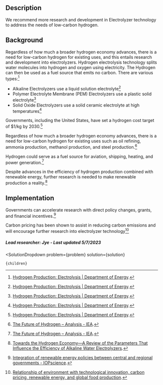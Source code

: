 

## Description

We recommend more research and development in Electrolyzer technology to address the needs of low-carbon hydrogen.

## Background

Regardless of how much a broader hydrogen economy advances, there is a need for low-carbon hydrogen for existing uses, and this entails research and development into electrolyzers. Hydrogen electrolysis technology splits water molecules into hydrogen and oxygen using electricity. The Hydrogen can then be used as a fuel source that emits no carbon. There are various types:[^"1"]
- Alkaline Electrolyzers use a liquid solution electrolyte[^"1"]
- Polymer Electrolyte Membrane (PEM) Electrolyzers use a plastic solid electrolyte[^"1"]
- Solid Oxide Electrolyzers use a solid ceramic electrolyte at high temperatures[^"1"]

Governments, including the United States, have set a hydrogen cost target of $1/kg by 2030.[^"1"]

Regardless of how much a broader hydrogen economy advances, there is a need for low-carbon hydrogen for existing uses such as oil refining, ammonia production, methanol production, and steel production.[^"3"]

Hydrogen could serve as a fuel source for aviation, shipping, heating, and power generation.[^"3"] 

Despite advances in the efficiency of hydrogen production combined with renewable energy, further research is needed to make renewable production a reality.[^"2"]

## Implementation

Governments can accelerate research with direct policy changes, grants, and financial incentives.[^"8"]

Carbon pricing has been shown to assist in reducing carbon emissions and will encourage further research into electrolyzer technology[^"7"]

##### Lead researcher: Jye - Last updated 5/7/2023

[^"1"]:  [Hydrogen Production: Electrolysis | Department of Energy](https://www.energy.gov/eere/fuelcells/hydrogen-production-electrolysis). 
[^"2"]:  [Towards the Hydrogen Economy—A Review of the Parameters That Influence the Efficiency of Alkaline Water Electrolyzers](https://pdfs.semanticscholar.org/5912/cd198532bfcd88a97051f55072fa226a5e32.pdf?_gl=1*d1zfm2*_ga*MTM3ODY3MDEyOS4xNjgxMzk4MDMw*_ga_H7P4ZT52H5*MTY4Mjk4MDQzOS4xOC4xLjE2ODI5ODA0OTEuMC4wLjA.). 
[^"3"]:  [The Future of Hydrogen – Analysis - IEA](https://www.iea.org/reports/the-future-of-hydrogen). 
[^"4"]:  [Hydrogen-powered planes take off with startup's test flight | MIT Technology Review](https://www.technologyreview.com/2023/01/19/1067113/hydrogen-planes-test-flight/). 
[^"5"]:  [https://www.semanticscholar.org/paper/Germany-Leads-Europe-in-Hydrogen-Fuel-Cell-R%26D-Blau/0246e16fea8bb444723062e3768e5884a693ea57](https://www.semanticscholar.org/paper/Germany-Leads-Europe-in-Hydrogen-Fuel-Cell-R%26D-Blau/0246e16fea8bb444723062e3768e5884a693ea57). 
[^"6"]:  [https://ieeexplore.ieee.org/document/10091320](https://ieeexplore.ieee.org/document/10091320). 
[^"7"]:  [Relationship of environment with technological innovation, carbon pricing, renewable energy, and global food production](https://www.tandfonline.com/doi/abs/10.1080/10438599.2020.1787000?journalCode=gein20). 
[^"8"]:  [Integration of renewable energy policies between central and regional governments - IOPscience](https://iopscience.iop.org/article/10.1088/1755-1315/896/1/012037). 


  <SolutionDropdown 
    problem={problem} 
    solution={solution}
  >
    {children}
  </SolutionDropdown>